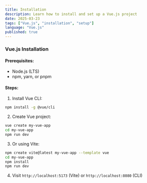 ```yaml
---
title: Installation
description: Learn how to install and set up a Vue.js project
date: 2025-03-23
tags: ["Vue.js", "installation", "setup"]
language: "Vue.js"
published: true
---
```


### Vue.js Installation
#### Prerequisites:
- Node.js (LTS)
- npm, yarn, or pnpm

#### Steps:
1. Install Vue CLI:
```bash
npm install -g @vue/cli
   ```
2. Create Vue project:
```bash showLineNumbers
vue create my-vue-app
cd my-vue-app
npm run dev
   ```
3. Or using Vite:
```bash showLineNumbers
npm create vite@latest my-vue-app --template vue
cd my-vue-app
npm install
npm run dev
   ```
4. Visit `http://localhost:5173` (Vite) or `http://localhost:8080` (CLI)
